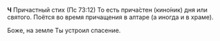 
**Ч** Причастный стих (Пс 73:12) <Tooltip>То есть прича́стен (кино́ник) дня или святого. Поётся во время прича­ще­ния в алтаре (а иногда и в храме).</Tooltip>

Боже, на земле Ты устроил спасение.
